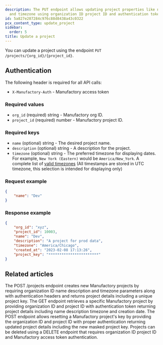 ```yaml
---
description: The PUT endpoint allows updating project properties like name description
  and timezone using organization ID project ID and authentication token.
id: 5a827e207284c976c88d8438a43c0322
pcx_content_type: update_project
sidebar:
  order: 5
title: Update a project
---
```


You can update a project using the endpoint `PUT /projects/{org_id}/{project_id}`.

## Authentication

The following header is required for all API calls:
- `X-Manufactory-Auth` - Manufactory access token

### Required values

- `org_id` (required) string - Manufactory org ID.
- `project_id` (required) number - Manufactory project ID.

### Required keys

- `name` (optional) string - The desired project name.
- `description` (optional) string - A description for the project.
- `timezone` (optional) string - The preferred timezone for displaying dates. For example, `New York (Eastern)` would be `America/New_York`. A complete list of [valid timezones](https://go.tallyfy.com/resources/timeZone.json) (All timestamps are stored in UTC timezone, this selection is intended for displaying only)

### Request example
```json
{
    "name": "Dev"
}
```

### Response example

```json
{
    "org_id": "xyz",
    "project_id": 10003,
    "name": "Dev",
    "description": "A project for prod data",
    "timezone": "America/Chicago",
    "created_at": "2023-02-08 17:13:26",
    "project_key": "***********************"
}
```


## Related articles
<CardGrid>
<LinkTitleCard header="<b>Projects > Create a project</b>" href="/products/manufactory/projects/create_project/" > The POST /projects endpoint creates new Manufactory projects by requiring organization ID name description and timezone parameters along with authentication headers and returns project details including a unique project key. </LinkTitleCard>
<LinkTitleCard header="<b>Projects > Get a project</b>" href="/products/manufactory/projects/get_project/" > The GET endpoint retrieves a specific Manufactory project by providing organization ID and project ID with authentication token returning project details including name description timezone and creation date. </LinkTitleCard>
<LinkTitleCard header="<b>Projects > Reset project key</b>" href="/products/manufactory/projects/reset_key/" > The POST endpoint allows resetting a Manufactory project's key by providing the organization ID and project ID with proper authentication returning updated project details including the new masked project key. </LinkTitleCard>
<LinkTitleCard header="<b>Projects > Delete a project</b>" href="/products/manufactory/projects/delete_project/" > Projects can be deleted using a DELETE endpoint that requires organization ID project ID and Manufactory access token authentication. </LinkTitleCard>
</CardGrid>